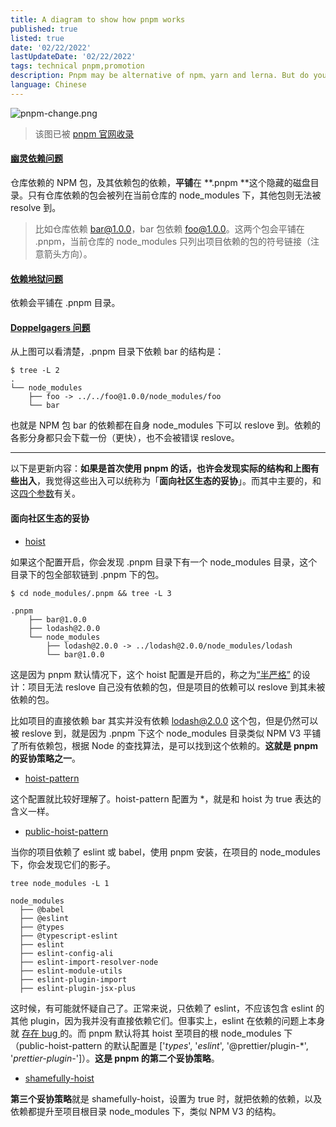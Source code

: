 ```yaml
---
title: A diagram to show how pnpm works
published: true
listed: true
date: '02/22/2022'
lastUpdateDate: '02/22/2022'
tags: technical pnpm,promotion
description: Pnpm may be alternative of npm、yarn and lerna. But do you know how pnpm works?
language: Chinese
---
```


![pnpm-change.png](https://pub-388464a2ac764e37ba36c5ea17d573ee.r2.dev/pnpm-overflow.jpeg)

> 该图已被 [pnpm 官网收录](https://pnpm.io/motivation)

#### [幽灵依赖问题](https://rushjs.io/pages/advanced/phantom_deps/)
仓库依赖的 NPM 包，及其依赖包的依赖，**平铺**在 **.pnpm **这个隐藏的磁盘目录。只有仓库依赖的包会被列在当前仓库的 node_modules 下，其他包则无法被 resolve 到。

> 比如仓库依赖 bar@1.0.0，bar 包依赖 foo@1.0.0。这两个包会平铺在 .pnpm，当前仓库的 node_modules 只列出项目依赖的包的符号链接（注意箭头方向）。

#### [依赖地狱问题](https://devrant.com/rants/1558252/can-someone-explain-the-node-modules-joke-to-me-please-ive-seen-it-quite-a-bit-n)
依赖会平铺在 .pnpm 目录。

#### [Doppelgagers 问题](https://rushjs.io/pages/advanced/npm_doppelgangers/)
从上图可以看清楚，.pnpm 目录下依赖 bar 的结构是：

```shell
$ tree -L 2
.
└── node_modules
    ├── foo -> ../../foo@1.0.0/node_modules/foo
    └── bar
```
也就是 NPM 包 bar 的依赖都在自身 node_modules 下可以 reslove 到。依赖的各影分身都只会下载一份（更快），也不会被错误 reslove。

----------------------

以下是更新内容：**如果是首次使用 pnpm 的话，也许会发现实际的结构和上图有些出入**，我觉得这些出入可以统称为「**面向社区生态的妥协**」。而其中主要的，和这[四个参数](https://pnpm.io/npmrc#dependency-hoisting-settings)有关。​

#### 面向社区生态的妥协

- [hoist](https://pnpm.io/npmrc#hoist)

如果这个配置开启，你会发现 .pnpm 目录下有一个 node_modules 目录，这个目录下的包全部软链到 .pnpm 下的包。

```
$ cd node_modules/.pnpm && tree -L 3

.pnpm
    ├── bar@1.0.0
    ├── lodash@2.0.0
    └── node_modules
        ├── lodash@2.0.0 -> ../lodash@2.0.0/node_modules/lodash
        └── bar@1.0.0
```
这是因为 pnpm 默认情况下，这个 hoist 配置是开启的，称之为[“半严格”](https://pnpm.io/blog/2020/10/17/node-modules-configuration-options-with-pnpm#the-default-setup) 的设计：项目无法 reslove 自己没有依赖的包，但是项目的依赖可以 reslove 到其未被依赖的包。

比如项目的直接依赖 bar 其实并没有依赖 lodash@2.0.0 这个包，但是仍然可以被 reslove 到，就是因为 .pnpm 下这个 node_modules 目录类似 NPM V3 平铺了所有依赖包，根据 Node 的查找算法，是可以找到这个依赖的。**这就是 pnpm 的妥协策略之一**。

- [hoist-pattern](https://pnpm.io/npmrc#hoist)

这个配置就比较好理解了。hoist-pattern 配置为 *，就是和 hoist 为 true 表达的含义一样。

- [public-hoist-pattern](https://pnpm.io/npmrc#public-hoist-pattern)

当你的项目依赖了 eslint 或 babel，使用 pnpm 安装，在项目的 node_modules 下，你会发现它们的影子。

```
tree node_modules -L 1

node_modules
  ├── @babel
  ├── @eslint
  ├── @types
  ├── @typescript-eslint
  ├── eslint
  ├── eslint-config-ali
  ├── eslint-import-resolver-node
  ├── eslint-module-utils
  ├── eslint-plugin-import
  ├── eslint-plugin-jsx-plus
```
这时候，有可能就怀疑自己了。正常来说，只依赖了 eslint，不应该包含 eslint 的其他 plugin，因为我并没有直接依赖它们。但事实上，eslint 在依赖的问题上本身就 [存在 bug ](https://github.com/pnpm/pnpm/discussions/4132)的。而 pnpm 默认将其 hoist 至项目的根 node_modules 下（public-hoist-pattern 的默认配置是  ['*types*', '*eslint*', '@prettier/plugin-*', '*prettier-plugin-*']）。**这是 pnpm 的第二个妥协策略**。

- [shamefully-hoist](https://pnpm.io/npmrc#shamefully-hoist)

**第三个妥协策略**就是 shamefully-hoist，设置为 true 时，就把依赖的依赖，以及依赖都提升至项目根目录 node_modules 下，类似 NPM V3 的结构。
